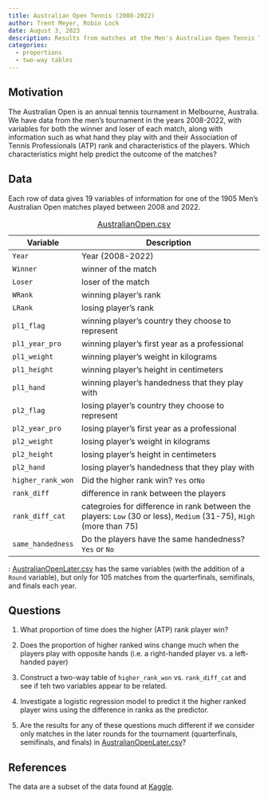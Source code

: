 ```yaml
---
title: Australian Open Tennis (2008-2022)
author: Trent Meyer, Robin Lock
date: August 3, 2023
description: Results from matches at the Men's Australian Open Tennis Tournament between 2008 and 2022.  
categories:
  - proportions
  - two-way tables
---
```


## Motivation

The Australian Open is an annual tennis tournament in Melbourne, Australia. We have data from the men's tournament in the years 2008-2022, with variables for both the winner and loser of each match, along with information such as what hand they play with and their Association of Tennis Professionals (ATP) rank and characteristics of the players. Which characteristics might help predict the outcome of the matches?

## Data

Each row of data gives 19 variables of information for one of the 1905 Men's Australian Open matches played between 2008 and 2022.

| Variable          | Description                                                                                                        |
|-------------------|--------------------------------------------------------------------------------------------------------------------|
| `Year`            | Year (2008-2022)                                                                                                   |
| `Winner`          | winner of the match                                                                                                |
| `Loser`           | loser of the match                                                                                                 |
| `WRank`           | winning player's rank                                                                                              |
| `LRank`           | losing player's rank                                                                                               |
| `pl1_flag`        | winning player's country they choose to represent                                                                  |
| `pl1_year_pro`    | winning player's first year as a professional                                                                      |
| `pl1_weight`      | winning player's weight in kilograms                                                                               |
| `pl1_height`      | winning player's height in centimeters                                                                             |
| `pl1_hand`        | winning player's handedness that they play with                                                                    |
| `pl2_flag`        | losing player's country they choose to represent                                                                   |
| `pl2_year_pro`    | losing player's first year as a professional                                                                       |
| `pl2_weight`      | losing player's weight in kilograms                                                                                |
| `pl2_height`      | losing player's height in centimeters                                                                              |
| `pl2_hand`        | losing player's handedness that they play with                                                                     |
| `higher_rank_won` | Did the higher rank win? `Yes` or`No`                                                                              |
| `rank_diff`       | difference in rank between the players                                                                             |
| `rank_diff_cat`   | categroies for difference in rank between the players: `Low` (30 or less), `Medium` (31-75), `High` (more than 75) |
| `same_handedness` | Do the players have the same handedness? `Yes` or `No`                                                             |

: [AustralianOpen.csv](../data/AustralianOpen.csv)

: [AustralianOpenLater.csv](../data/AustralianOpenLater.csv) has the same variables (with the addition of a `Round` variable), but only for 105 matches from the quarterfinals, semifinals, and finals each year.

## Questions

1.  What proportion of time does the higher (ATP) rank player win?

2.  Does the proportion of higher ranked wins change much when the players play with opposite hands (i.e. a right-handed player vs. a left-handed payer)

3.  Construct a two-way table of `higher_rank_won` vs. `rank_diff_cat` and see if teh two variables appear to be related.

4.  Investigate a logistic regression model to predict it the higher ranked player wins using the difference in ranks as the predictor.

5.  Are the results for any of these questions much different if we consider only matches in the later rounds for the tournament (quarterfinals, semifinals, and finals) in [AustralianOpenLater.csv](../data/AustralianOpenLater.csv)?

## References

The data are a subset of the data found at [Kaggle](https://www.kaggle.com/datasets/valentinfiorenza/tennis-data).
